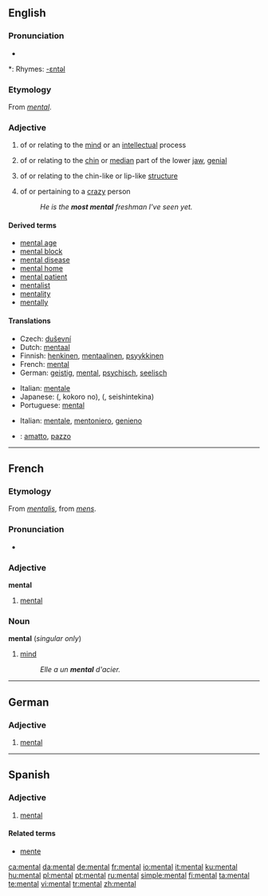 {{wikipedia|mental (disambiguation)}}
==English==

===Pronunciation===
* {{audio|en-us-mental.ogg|Audio (US)}}

*: Rhymes: [[Rhymes:English:-ɛntəl|-ɛntəl]]

===Etymology===
From {{MF.}} ''[[#French|mental]]''.

===Adjective===
{{wikipedia}}
{{en-adj|-}}

# of or relating to the [[mind]] or an [[intellect]]ual process
# {{anatomy}} of or relating to the [[chin]] or [[median]] part of the lower [[jaw]], [[genial]]
# {{biology}} of or relating to the chin-like or lip-like [[structure]]
# {{context|colloquial|comparable}} of or pertaining to a [[crazy]] person
#: ''He is the '''most mental''' freshman I've seen yet.''

====Derived terms====
* [[mental age]]
* [[mental block]]
* [[mental disease]]
* [[mental home]]
* [[mental patient]]
* [[mentalist]]
* [[mentality]]
* [[mentally]]

====Translations====
{{trans-top|relating to the mind}}
* Czech: [[duševní]]
* Dutch: [[mentaal]]
* Finnish: [[henkinen]], [[mentaalinen]], [[psyykkinen]]
* French: [[#French|mental]]
* German: [[geistig]], [[mental#German|mental]], [[psychisch]], [[seelisch]]
{{trans-mid}}
* Italian: [[mentale]]
* Japanese: {{Jpan|[[心]]の}} ({{Jpan|[[こころ]]の}}, kokoro no), {{Jpan|[[精神的な]]}} ({{Jpan|[[精神的な]]}}, seishintekina)
* Portuguese: [[#Portuguese|mental]]
{{trans-bottom}}

{{trans-top|relating to the chin}}
* Italian: [[mentale]], [[mentoniero]], [[genieno]]
{{trans-mid}}
{{trans-bottom}}

{{trans-top|relating to the chin-like structure}}
{{trans-mid}}
{{trans-bottom}}

{{trans-top|relating to a crazy person}}
{{trans-mid}}
{{trans-bottom}}

{{checktrans}}
* {{ttbc|Italian}}: [[amatto]], [[pazzo]]

----

==French==

===Etymology===
From {{LL.|fr}} ''[[mentalis]]'', from {{L.|fr}} ''[[mens]]''.

===Pronunciation===
*{{audio|Fr-mental.ogg|audio}}

===Adjective===
'''mental'''

# [[#Adjective|mental]]

===Noun===
'''mental''' {{m}} (''singular only'')

# [[mind]]
#: ''Elle a un '''mental''' d'acier.''

----

==German==

===Adjective===
{{de-adj|-}}

# [[mental#English|mental]]

----

==Spanish==

===Adjective===
{{es-adj|pl=mentales}}

# [[mental#English|mental]]

====Related terms====
*[[mente]]

[[ca:mental]]
[[da:mental]]
[[de:mental]]
[[fr:mental]]
[[io:mental]]
[[it:mental]]
[[ku:mental]]
[[hu:mental]]
[[pl:mental]]
[[pt:mental]]
[[ru:mental]]
[[simple:mental]]
[[fi:mental]]
[[ta:mental]]
[[te:mental]]
[[vi:mental]]
[[tr:mental]]
[[zh:mental]]
